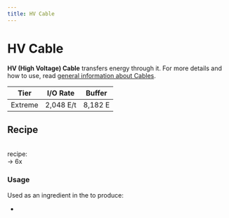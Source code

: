 ```yaml
---
title: HV Cable
---
```


<ItemImage file="hv_cable" alt="HV Cable" size="200" />

# HV Cable

**HV (High Voltage) Cable** transfers energy through it. For more details and how to use, read [general information about Cables](/docs/blocks/cables).

| Tier    | I/O Rate   | Buffer   |
|---------|------------|----------|
| Extreme | 2,048 E/t  | 8,182 E  |

## Recipe

<CraftingTable recipe="input air air air input techreborn:refined_iron_ingot techreborn:refined_iron_ingot techreborn:refined_iron_ingot input air air air output techreborn:hv_cable,12"/><br/>
<McItem slug="techreborn:wire_mill" inline={true}/> recipe:<br/>
<McItem slug="techreborn:refined_iron_ingot" inline={true}/> → 6x <McItem slug="techreborn:hv_cable" inline={true}/>

### Usage

Used as an ingredient in the <McItem slug="minecraft:crafting_table" inline={true}/> to produce:

- <McItem slug="techreborn:insulated_hv_cable" inline={true}/>
